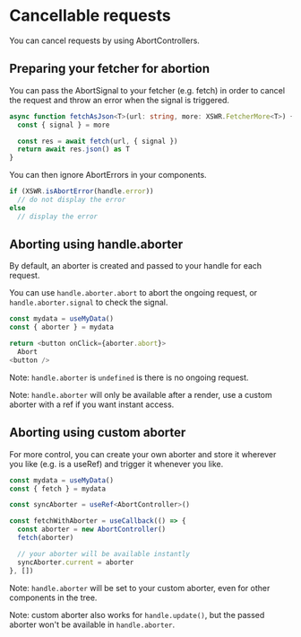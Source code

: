 # Cancellable requests

You can cancel requests by using AbortControllers.

## Preparing your fetcher for abortion

You can pass the AbortSignal to your fetcher (e.g. fetch) in order to cancel the request and throw an error when the signal is triggered.

```typescript
async function fetchAsJson<T>(url: string, more: XSWR.FetcherMore<T>) {
  const { signal } = more

  const res = await fetch(url, { signal })
  return await res.json() as T
}
```

You can then ignore AbortErrors in your components.

```typescript
if (XSWR.isAbortError(handle.error))
  // do not display the error
else
  // display the error
```

## Aborting using handle.aborter

By default, an aborter is created and passed to your handle for each request.

You can use `handle.aborter.abort` to abort the ongoing request, or `handle.aborter.signal` to check the signal.

```typescript
const mydata = useMyData()
const { aborter } = mydata

return <button onClick={aborter.abort}>
  Abort
<button />
```

Note: `handle.aborter` is `undefined` is there is no ongoing request.

Note: `handle.aborter` will only be available after a render, use a custom aborter with a ref if you want instant access.

## Aborting using custom aborter

For more control, you can create your own aborter and store it wherever you like (e.g. is a useRef) and trigger it whenever you like.

```typescript
const mydata = useMyData()
const { fetch } = mydata

const syncAborter = useRef<AbortController>()

const fetchWithAborter = useCallback(() => {
  const aborter = new AbortController()
  fetch(aborter)

  // your aborter will be available instantly
  syncAborter.current = aborter
}, [])
```

Note: `handle.aborter` will be set to your custom aborter, even for other components in the tree.

Note: custom aborter also works for `handle.update()`, but the passed aborter won't be available in `handle.aborter`.